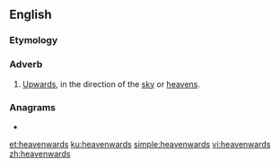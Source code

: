 ==English==

===Etymology===
{{suffix|en|heaven|wards}}

===Adverb===
{{en-adv|-}}

# [[upwards|Upwards]], in the direction of the [[sky]] or [[heavens]].

===Anagrams===
* {{l|en|handweavers}}

[[et:heavenwards]]
[[ku:heavenwards]]
[[simple:heavenwards]]
[[vi:heavenwards]]
[[zh:heavenwards]]